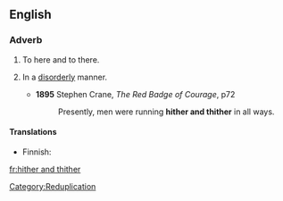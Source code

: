 ==English==

===Adverb===
{{en-adv|pos=[[hither]] [[and]] [[thither]]|-}}

# {{rare|literal}} To here and to there.
# {{figurative}} In a [[disorderly]] manner.
#* '''1895''' Stephen Crane, ''The Red Badge of Courage'', p72
#*: Presently, men were running '''hither and thither''' in all ways.

====Translations====
{{trans-top|In a disorderly manner}}
*Finnish: {{t-|fi|sinne tänne}}
{{trans-mid}}
{{trans-bottom}}

[[Category:Reduplication]]

[[fr:hither and thither]]